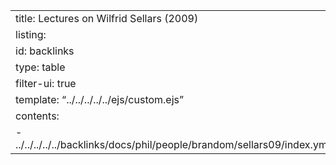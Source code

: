 ---
title: Lectures on Wilfrid Sellars (2009)
listing:
  id: backlinks
  type: table
  filter-ui: true
  template: "../../../../../ejs/custom.ejs"
  contents:
    - ../../../../../backlinks/docs/phil/people/brandom/sellars09/index.yml
---
